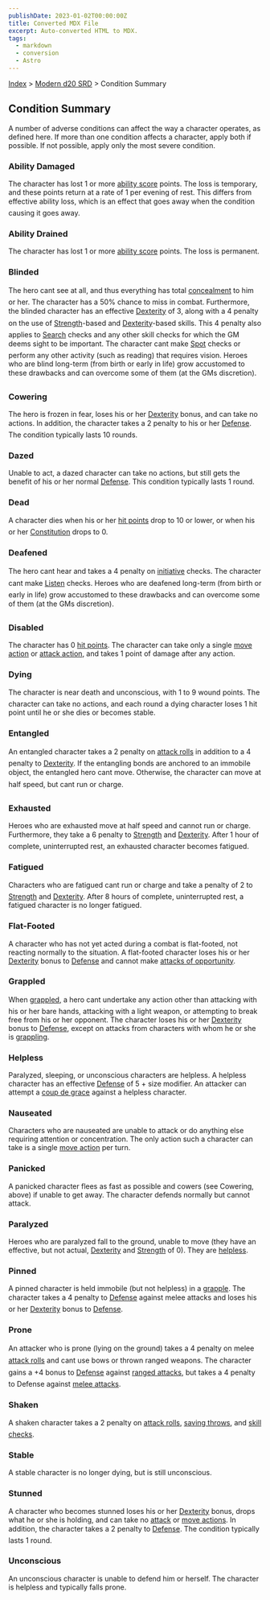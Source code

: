 ```yaml
---
publishDate: 2023-01-02T00:00:00Z
title: Converted MDX File
excerpt: Auto-converted HTML to MDX.
tags:
  - markdown
  - conversion
  - Astro
---
```






[Index](-index) > [Modern d20 SRD](modern-d20-srd-index) > Condition Summary




## Condition Summary


A number of adverse conditions can affect the way a character operates, as defined here. If more than one condition affects a character, apply both if possible. If not possible, apply only the most severe condition.


### Ability Damaged


The character has lost 1 or more [ability
  score](modern-d20-srd-basics-ability-scores) points. The loss is temporary, and these points return at a rate of 1 per evening of rest. This differs from effective ability loss, which is an effect that goes away when the condition causing it goes away.


### Ability Drained


The character has lost 1 or more [ability
  score](modern-d20-srd-basics-ability-scores) points. The loss is permanent.


### Blinded


The hero cant see at all, and thus everything has total [concealment](modern-d20-srd-combat-concealment) to him or her. The character has a 50% chance to miss in combat. Furthermore, the blinded character has an effective [Dexterity](modern-d20-srd-basics-ability-scores) of 3, along with a 4 penalty on the use of [Strength](modern-d20-srd-basics-ability-scores)-based and [Dexterity](modern-d20-srd-basics-ability-scores)-based skills. This 4 penalty also applies to [Search](modern-d20-srd-skills-search) checks and any other skill checks for which the GM deems sight to be important. The character cant make [Spot](modern-d20-srd-skills-spot) checks or perform any other activity (such as reading) that requires vision. Heroes who are blind long-term (from birth or early in life) grow accustomed to these drawbacks and can overcome some of them (at the GMs discretion).


### Cowering


The hero is frozen in fear, loses his or her [Dexterity](modern-d20-srd-basics-ability-scores) bonus, and can take no actions. In addition, the character takes a 2 penalty to his or her [Defense](modern-d20-srd-combat-defense). The condition typically lasts 10 rounds.


### Dazed


Unable to act, a dazed character can take no actions, but still gets the benefit of his or her normal [Defense](modern-d20-srd-combat-defense). This condition typically lasts 1 round.


### Dead


A character dies when his or her [hit
  points](modern-d20-srd-combat-hit-points) drop to 10 or lower, or when his or her [Constitution](modern-d20-srd-basics-ability-scores) drops to 0.


### Deafened


The hero cant hear and takes a 4 penalty on [initiative](modern-d20-srd-combat-initiative) checks. The character cant make [Listen](modern-d20-srd-skills-listen) checks. Heroes who are deafened long-term (from birth or early in life) grow accustomed to these drawbacks and can overcome some of them (at the GMs discretion).


### Disabled


The character has 0 [hit points](modern-d20-srd-combat-hit-points). The character can take only a single [move
  action](modern-d20-srd-combat-move-actions) or [attack action](modern-d20-srd-combat-attack-actions), and takes 1 point of damage after any action.


### Dying


The character is near death and unconscious, with 1 to 9 wound points. The character can take no actions, and each round a dying character loses 1 hit point until he or she dies or becomes stable.


### Entangled


An entangled character takes a 2 penalty on [attack
  rolls](modern-d20-srd-combat-attack-roll) in addition to a 4 penalty to [Dexterity](modern-d20-srd-basics-ability-scores). If the entangling bonds are anchored to an immobile object, the entangled hero cant move. Otherwise, the character can move at half speed, but cant run or charge.


### Exhausted


Heroes who are exhausted move at half speed and cannot run or charge. Furthermore, they take a 6 penalty to [Strength](modern-d20-srd-basics-ability-scores) and [Dexterity](modern-d20-srd-basics-ability-scores). After 1 hour of complete, uninterrupted rest, an exhausted character becomes fatigued.


### Fatigued


Characters who are fatigued cant run or charge and take a penalty of 2 to [Strength](modern-d20-srd-basics-ability-scores) and [Dexterity](modern-d20-srd-basics-ability-scores). After 8 hours of complete, uninterrupted rest, a fatigued character is no longer fatigued.


### Flat-Footed


A character who has not yet acted during a combat is flat-footed, not reacting normally to the situation. A flat-footed character loses his or her [Dexterity](modern-d20-srd-basics-ability-scores) bonus to [Defense](modern-d20-srd-combat-defense) and cannot make [attacks
  of opportunity](modern-d20-srd-combat-attacks-of-opportunity).


### Grappled


When [grappled](modern-d20-srd-combat-grapple), a hero cant undertake any action other than attacking with his or her bare hands, attacking with a light weapon, or attempting to break free from his or her opponent. The character loses his or her [Dexterity](modern-d20-srd-basics-ability-scores) bonus to [Defense](modern-d20-srd-combat-defense), except on attacks from characters with whom he or she is [grappling](modern-d20-srd-combat-grapple).


### Helpless


Paralyzed, sleeping, or unconscious characters are helpless. A helpless character has an effective [Defense](modern-d20-srd-combat-defense) of 5 + size modifier. An attacker can attempt a [coup
  de grace](modern-d20-srd-combat-helpless-defenders) against a helpless character.


### Nauseated


Characters who are nauseated are unable to attack or do anything else requiring attention or concentration. The only action such a character can take is a single [move
  action](modern-d20-srd-combat-move-actions) per turn.


### Panicked


A panicked character flees as fast as possible and cowers (see Cowering, above) if unable to get away. The character defends normally but cannot attack.


### Paralyzed


Heroes who are paralyzed fall to the ground, unable to move (they have an effective, but not actual, [Dexterity](modern-d20-srd-basics-ability-scores) and [Strength](modern-d20-srd-basics-ability-scores) of 0). They are [helpless](modern-d20-srd-combat-helpless-defenders).


### Pinned


A pinned character is held immobile (but not helpless) in a [grapple](modern-d20-srd-combat-grapple). The character takes a 4 penalty to [Defense](modern-d20-srd-combat-defense) against melee attacks and loses his or her [Dexterity](modern-d20-srd-basics-ability-scores) bonus to [Defense](modern-d20-srd-combat-defense).


### Prone


An attacker who is prone (lying on the ground) takes a 4 penalty on melee [attack
  rolls](modern-d20-srd-combat-attack-roll) and cant use bows or thrown ranged weapons. The character gains a +4 bonus to [Defense](modern-d20-srd-combat-defense) against [ranged
  attacks](modern-d20-srd-combat-attack-roll), but takes a 4 penalty to Defense against [melee
  attacks](modern-d20-srd-combat-attack-roll).


### Shaken


A shaken character takes a 2 penalty on [attack
  rolls](modern-d20-srd-combat-attack-roll), [saving throws](modern-d20-srd-basics-saving-throws), and [skill
  checks](modern-d20-srd-skills-skill-basics-php#skill-check-index).


### Stable


A stable character is no longer dying, but is still unconscious.


### Stunned


A character who becomes stunned loses his or her [Dexterity](modern-d20-srd-basics-ability-scores) bonus, drops what he or she is holding, and can take no [attack](modern-d20-srd-combat-attack-actions) or [move
  actions](modern-d20-srd-combat-move-actions). In addition, the character takes a 2 penalty to [Defense](modern-d20-srd-basics-ability-scores). The condition typically lasts 1 round.


### Unconscious


An unconscious character is unable to defend him or herself.  The character is helpless and typically falls prone.



